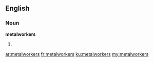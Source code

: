==English==
===Noun===
'''metalworkers'''

#{{plural of|[[metalworker]]}}

[[ar:metalworkers]]
[[fr:metalworkers]]
[[ku:metalworkers]]
[[my:metalworkers]]